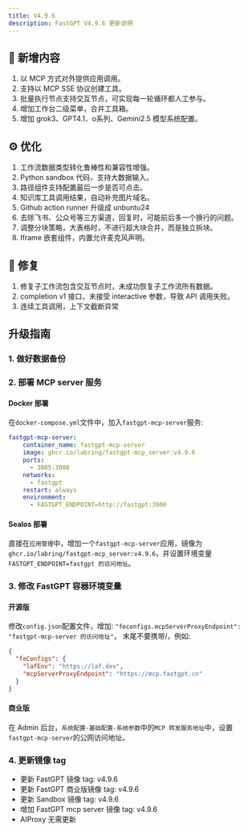 ```yaml
---
title: V4.9.6
description: FastGPT V4.9.6 更新说明
---
```


## 🚀 新增内容

1. 以 MCP 方式对外提供应用调用。
2. 支持以 MCP SSE 协议创建工具。
3. 批量执行节点支持交互节点，可实现每一轮循环都人工参与。
4. 增加工作台二级菜单，合并工具箱。
5. 增加 grok3、GPT4.1、o系列、Gemini2.5 模型系统配置。

## ⚙️ 优化

1. 工作流数据类型转化鲁棒性和兼容性增强。
2. Python sandbox 代码，支持大数据输入。
3. 路径组件支持配置最后一步是否可点击。
4. 知识库工具调用结果，自动补充图片域名。
5. Github action runner 升级成 unbuntu24
6. 去除飞书、公众号等三方渠道，回复时，可能前后多一个换行的问题。
7. 调整分块策略，大表格时，不进行超大块合并，而是独立拆块。
8. Iframe 嵌套组件，内置允许麦克风声明。

## 🐛 修复

1. 修复子工作流包含交互节点时，未成功恢复子工作流所有数据。
2. completion v1 接口，未接受 interactive 参数，导致 API 调用失败。
3. 连续工具调用，上下文截断异常

## 升级指南
### 1. 做好数据备份

### 2. 部署 MCP server 服务

#### Docker 部署

在`docker-compose.yml`文件中，加入`fastgpt-mcp-server`服务:

```yml
fastgpt-mcp-server:
    container_name: fastgpt-mcp-server
    image: ghcr.io/labring/fastgpt-mcp_server:v4.9.6
    ports:
      - 3005:3000
    networks:
      - fastgpt
    restart: always
    environment:
      - FASTGPT_ENDPOINT=http://fastgpt:3000
```

#### Sealos 部署

直接在`应用管理`中，增加一个`fastgpt-mcp-server`应用，镜像为`ghcr.io/labring/fastgpt-mcp_server:v4.9.6`，并设置环境变量`FASTGPT_ENDPOINT=fastgpt 的访问地址`。

### 3. 修改 FastGPT 容器环境变量

#### 开源版

修改`config.json`配置文件，增加: `"feconfigs.mcpServerProxyEndpoint": "fastgpt-mcp-server 的访问地址"`， 末尾不要携带/，例如:
```json
{
  "feConfigs": {
    "lafEnv": "https://laf.dev",
    "mcpServerProxyEndpoint": "https://mcp.fastgpt.cn" 
  }
}
```

#### 商业版

在 Admin 后台，`系统配置-基础配置-系统参数`中的`MCP 转发服务地址`中，设置`fastgpt-mcp-server`的公网访问地址。

### 4. 更新镜像 tag

- 更新 FastGPT 镜像 tag: v4.9.6
- 更新 FastGPT 商业版镜像 tag: v4.9.6
- 更新 Sandbox 镜像 tag: v4.9.6
- 增加 FastGPT mcp server 镜像 tag: v4.9.6
- AIProxy 无需更新
